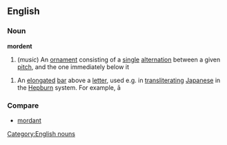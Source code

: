 ==English==
===Noun===
'''mordent'''
#(''music'') An [[ornament]] consisting of a [[single]] [[alternation]] between a given [[pitch]], and the one immediately below it

# An [[elongate]]d [[bar]] above a [[letter]], used e.g. in [[transliterating]] [[Japanese]] in the [[Hepburn]] system. For example, &#257;
===Compare===
*[[mordant]]
[[Category:English nouns]]